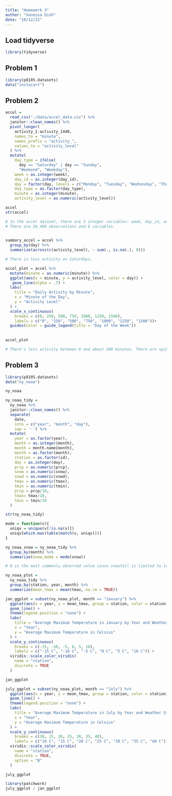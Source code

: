 ```yaml
---
title: "Homework 3"
author: "Vanessa Dinh"
date: "10/12/22"
---
```


## Load tidyverse

```r
library(tidyverse)

```

## Problem 1

```r
library(p8105.datasets)
data("instacart")
```

## Problem 2

```r
accel = 
  read_csv("./data/accel_data.csv") %>% 
  janitor::clean_names() %>% 
  pivot_longer(
    activity_1:activity_1440,
    names_to = "minute",
    names_prefix = "activity_",
    values_to = "activity_level"
  ) %>% 
  mutate(
    day_type = ifelse(
      day == "Saturday" | day == "Sunday",
      "Weekend", "Weekday"),
    week = as.integer(week),
    day_id = as.integer(day_id),
    day = factor(day, levels = c("Monday", "Tuesday", "Wednesday", "Thursday", "Friday", "Saturday", "Sunday")),
    day_type = as.factor(day_type),
    minute = as.integer(minute),
    activity_level = as.numeric(activity_level))

accel
str(accel)

# In the accel dataset, there are 3 integer variables: week, day_id, and minute. There are 2 factor variables: day and day_type (weekend/weekday variable), and activity level variable is numeric.
# There are 50,400 observations and 6 variables.
  
```

```r
summary_accel = accel %>%  
  group_by(day) %>% 
  summarize(across(c(activity_level), ~ sum(., is.na(.), 0)))

# There is less activity on Saturdays.
```

```r
accel_plot = accel %>% 
  mutate(minute = as.numeric(minute)) %>% 
  ggplot(aes(x = minute, y = activity_level, color = day)) +
   geom_line(alpha = .7) +
  labs(
    title = "Daily Activity by Minute",
    x = "Minute of the Day",
    y = "Activity Level"
  ) +
  scale_x_continuous(
    breaks = c(0, 250, 500, 750, 1000, 1250, 1500), 
    labels = c("0", "250", "500", "750", "1000", "1250", "1500"))+
  guides(color = guide_legend(title = "Day of the Week")) 
  
  
accel_plot

# There's less activity between 0 and about 300 minutes. There are spikes of activity at different points of the day, particularly on Friday at around 1200-1300 minutes.
```

## Problem 3

```r
library(p8105.datasets)
data("ny_noaa")

ny_noaa
```

```r
ny_noaa_tidy = 
  ny_noaa %>% 
  janitor::clean_names() %>% 
  separate(
    date,
    into = c("year", "month", "day"),
    sep = '-') %>% 
  mutate(
    year = as.factor(year),
    month = as.integer(month),
    month = month.name[month],
    month = as.factor(month),
    station = as.factor(id),
    day = as.integer(day),
    prcp = as.numeric(prcp),
    snow = as.numeric(snow),
    snwd = as.numeric(snwd),
    tmax = as.numeric(tmax),
    tmin = as.numeric(tmin),
    prcp = prcp/10,
    tmax= tmax/10,
    tmin = tmin/10
  ) 

str(ny_noaa_tidy)

mode = function(v){
  uniqv = unique(v[!is.na(v)])
  uniqv[which.max(table(match(v, uniqv)))]
}

ny_noaa_snow = ny_noaa_tidy %>% 
  group_by(month) %>% 
  summarize(snow_mode = mode(snow))

# 0 is the most commonly observed value since snowfall is limited to less than half the year in the winter/late fall in New York.
```

```r
ny_noaa_plot = 
  ny_noaa_tidy %>% 
  group_by(station, year, month) %>% 
  summarize(mean_tmax = mean(tmax, na.rm = TRUE))

```

```r

jan_ggplot = subset(ny_noaa_plot, month == "January") %>% 
  ggplot(aes(x = year, y = mean_tmax, group = station, color = station)) +
  geom_line() +
  theme(legend.position = "none") +
  labs(
    title = "Average Maximum Temperature in January by Year and Weather Station in NY",
    x = "Year",
    y = "Average Maximum Temperature in Celsius"
  ) +
  scale_y_continuous(
    breaks = c(-15, -10, -5, 0, 5, 10), 
    labels = c("-15 C", "-10 C", "-5 C", "0 C", "5 C", "10 C")) +
  viridis::scale_color_viridis(
    name = "station", 
    discrete = TRUE
  )

jan_ggplot

```

```r
july_ggplot = subset(ny_noaa_plot, month == "July") %>% 
  ggplot(aes(x = year, y = mean_tmax, group = station, color = station)) +
  geom_line() +
  theme(legend.position = "none") +
  labs(
    title = "Average Maximum Temperature in July by Year and Weather Station in NY",
    x = "Year",
    y = "Average Maximum Temperature in Celsius"
  ) +
  scale_y_continuous(
    breaks = c(10, 15, 20, 25, 30, 35, 40), 
    labels = c("10 C", "15 C", "20 C", "25 C", "30 C", "35 C", "40 C")) +
  viridis::scale_color_viridis(
    name = "station", 
    discrete = TRUE,
    option = "B"
  )

july_ggplot

```
```r
library(patchwork)
july_ggplot / jan_ggplot
```



